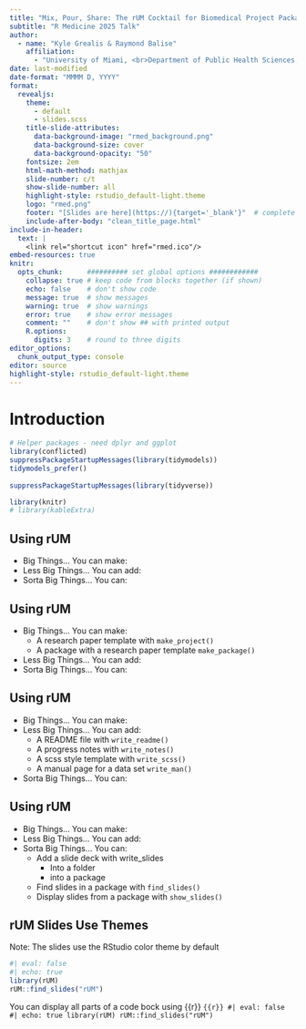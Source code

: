 ```yaml
---
title: "Mix, Pour, Share: The rUM Cocktail for Biomedical Project Packagin"
subtitle: "R Medicine 2025 Talk"
author:
  - name: "Kyle Grealis & Raymond Balise"
    affiliation:
      - "University of Miami, <br>Department of Public Health Sciences, <br>Division of Biostatistics and Bioinformatics"
date: last-modified
date-format: "MMMM D, YYYY"
format:
  revealjs:
    theme: 
      - default
      - slides.scss
    title-slide-attributes:
      data-background-image: "rmed_background.png"
      data-background-size: cover
      data-background-opacity: "50"
    fontsize: 2em
    html-math-method: mathjax
    slide-number: c/t
    show-slide-number: all
    highlight-style: rstudio_default-light.theme
    logo: "rmed.png"
    footer: "[Slides are here](https://){target='_blank'}"  # complete the URL
    include-after-body: "clean_title_page.html"
include-in-header:
  text: |
    <link rel="shortcut icon" href="rmed.ico"/>
embed-resources: true
knitr:
  opts_chunk:      ########## set global options ############
    collapse: true # keep code from blocks together (if shown)
    echo: false    # don't show code
    message: true  # show messages
    warning: true  # show warnings
    error: true    # show error messages
    comment: ""    # don't show ## with printed output
    R.options:   
      digits: 3    # round to three digits
editor_options:
  chunk_output_type: console
editor: source
highlight-style: rstudio_default-light.theme
---
```

 
# Introduction
 
```r
# Helper packages - need dplyr and ggplot
library(conflicted)
suppressPackageStartupMessages(library(tidymodels))
tidymodels_prefer()
 
suppressPackageStartupMessages(library(tidyverse))

library(knitr)
# library(kableExtra)
```
 


## Using rUM

+ Big Things... You can make:
+ Less Big Things...  You can add:
+ Sorta Big Things... You can:


## Using rUM 

+ Big Things... You can make:
  + A research paper template with `make_project()`
  + A package with a research paper template `make_package()`
+ Less Big Things...  You can add:
+ Sorta Big Things... You can:


## Using rUM 

+ Big Things... You can make:
+ Less Big Things...  You can add:
  + A README file with `write_readme()`
  + A progress notes with `write_notes()`
  + A scss style template with `write_scss()`
  + A manual page for a data set `write_man()`
+ Sorta Big Things... You can:


## Using rUM

+ Big Things... You can make:
+ Less Big Things...  You can add:
+ Sorta Big Things... You can:
  + Add a slide deck with write_slides
    + Into a folder
    + into a package
  + Find slides in a package with `find_slides()`
  + Display slides from a package with `show_slides()`

## rUM Slides Use Themes

Note: The slides use the RStudio color theme by default
```r
#| eval: false
#| echo: true
library(rUM)
rUM::find_slides("rUM")
```

You can display all parts of a code bock using {{r}}
```{{r}}
#| eval: false
#| echo: true
library(rUM)
rUM::find_slides("rUM")
```
